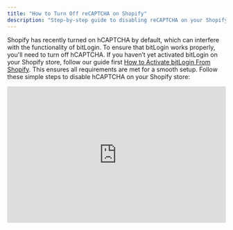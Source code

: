 ```yaml
---
title: "How to Turn Off reCAPTCHA on Shopify"
description: "Step-by-step guide to disabling reCAPTCHA on your Shopify store to ensure smooth integration with bitLogin."
---
```


Shopify has recently turned on hCAPTCHA by default, which can interfere with the functionality of bitLogin. To ensure that bitLogin works properly, you'll need to turn off hCAPTCHA. If you haven’t yet activated bitLogin on your Shopify store, follow our guide first [How to Activate bitLogin From Shopify](https://www.bitbybit.studio/knowledge-base/how-to-activate-bitlogin-from-shopify). This ensures all requirements are met for a smooth setup. Follow these simple steps to disable hCAPTCHA on your Shopify store:

<iframe width="100%" height="315" src="https://www.youtube.com/embed/NFKRNFPozw0?si=4yO_67wkICjmPnTI" title="YouTube video player" frameborder="0" allow="accelerometer; autoplay; clipboard-write; encrypted-media; gyroscope; picture-in-picture; web-share" referrerpolicy="strict-origin-when-cross-origin" allowfullscreen />

## Step 1: Log in to Your Shopify Admin Panel

- Access your Shopify admin panel.

## Step 2: Open Online Store Preferences

- Click **Online Store \> Preferences** from the left menu.

  ![Screenshot2025 09 01at16 53 29 Pn](/images/Screenshot2025-09-01at16.53.29.png)

## Step 3:  Turn Off hCAPCTHA

- Scroll down to **Spam Protection.**
- Disable the toggle '**Enable on login, create account and password recovery pages.**'

  ![Screenshot2025 09 01at16 53 29copy Pn](/images/Screenshot2025-09-01at16.53.29copy.png)
- Click **Save**

  ![Screenshot2025 09 01at16 53 29copy2 Pn](/images/Screenshot2025-09-01at16.53.29copy2.png)

By following these steps, you can ensure that bitLogin operates smoothly without interference from hCAPTCHA.

For further assistance, reach out to us at [help@bitbybit.studio](mailto:help@bitbybit.studio).